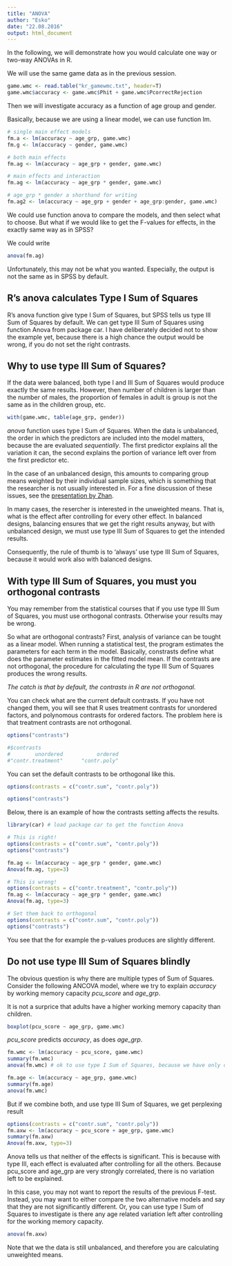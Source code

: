 ```yaml
---
title: "ANOVA"
author: "Esko"
date: "22.08.2016"
output: html_document
---
```



In the following, we will demonstrate how you would calculate one way or two-way ANOVAs in R. 

We will use the same game data as in the previous session. 


```r
game.wmc <- read.table("kr_gamewmc.txt", header=T)
game.wmc$accuracy <- game.wmc$Phit + game.wmc$PcorrectRejection
```

Then we will investigate accuracy as a function of age group and gender. 

Basically, because we are using a linear model, we can use function lm. 

```r

# single main effect models
fm.a <- lm(accuracy ~ age_grp, game.wmc)
fm.g <- lm(accuracy ~ gender, game.wmc)

# both main effects
fm.ag <- lm(accuracy ~ age_grp + gender, game.wmc)

# main effects and interaction
fm.ag <- lm(accuracy ~ age_grp * gender, game.wmc)

# age_grp * gender a shorthand for writing
fm.ag2 <- lm(accuracy ~ age_grp + gender + age_grp:gender, game.wmc)

```

We could use function anova to compare the models, and then select what to choose. But what if we would like to get the F-values for effects, in the exactly same way as in SPSS?

We could write 
```r
anova(fm.ag)
```

Unfortunately, this may not be what you wanted. Especially, the output is not the same as in SPSS by default.

R's anova calculates Type I Sum of Squares
--------------------------------------------------------

R's anova function give type I Sum of Squares, but SPSS tells us type III Sum of Squares by default. We can get type III Sum of Squares using function Anova from package car. I have deliberately decided not to show the example yet, because there is a high chance the output would be wrong, if you do not set the right contrasts. 


Why to use type III Sum of Squares?
---------------------------------------------------------------------

If the data were balanced, both type I and III Sum of Squares would produce exactly the same results. However, then number of children is larger than the number of males, the proportion of females in adult is group is not the same as in the children group, etc. 

```r
with(game.wmc, table(age_grp, gender))
```

_anova_ function uses type I Sum of Squares. When the data is unbalanced, the order in which the predictors are included into the model matters, because the are evaluated _sequentially_.  The first predictor explains all the variation it can, the second explains the portion of variance left over from the first predictor etc. 

In the case of an unbalanced design, this amounts to comparing group means weighted by their individual sample sizes, which is something that the researcher is not usually interested in. For a fine discussion of these issues, see the [presentation by Zhan](http://md.psych.bio.uni-goettingen.de/mv/unit/lm_cat/InteractionsAndTypesOfSS.pdf). 

In many cases, the resercher is interested in the unweighted means. That is, what is the effect after controlling for every other effect. In balanced designs, balancing ensures that we get the right results anyway, but with unbalanced design, we must use type III Sum of Squares to get the intended results. 

Consequently, the rule of thumb is to 'always' use type III Sum of Squares, because it would work also with balanced designs. 

With type III Sum of Squares, you must you orthogonal contrasts
------------------------------------------------------------------

You may remember from the statistical courses that if you use type III Sum of Squares, you must use orthogonal contrasts. Otherwise your results may be wrong. 

So what are orthogonal contrasts? First, analysis of variance can be tought as a linear model. When running a statistical test, the program estimates the parameters for each term in the model. Basically, constrasts define what does the parameter estimates in the fitted model mean. If the contrasts are not orthogonal, the procedure for calculating the type III Sum of Squares produces the wrong results. 

*The catch is that by default, the contrasts in R are not orthogonal.* 

You can check what are the current default contrasts. If you have not changed them, you will see that R uses treatment contrasts for unordered factors, and polynomous contrasts for ordered factors. The problem here is that treatment contrasts are not orthogonal. 

```r
options("contrasts")

#$contrasts
#        unordered           ordered 
#"contr.treatment"      "contr.poly" 
```

You can set the default contrasts to be orthogonal like this.

```r
options(contrasts = c("contr.sum", "contr.poly"))

options("contrasts")
```

Below, there is an example of how the contrasts setting affects the results. 

```r
library(car) # load package car to get the function Anova

# This is right!
options(contrasts = c("contr.sum", "contr.poly"))
options("contrasts")

fm.ag <- lm(accuracy ~ age_grp * gender, game.wmc)
Anova(fm.ag, type=3)

# This is wrong! 
options(contrasts = c("contr.treatment", "contr.poly")) 
fm.ag <- lm(accuracy ~ age_grp * gender, game.wmc)
Anova(fm.ag, type=3)

# Set them back to orthogonal
options(contrasts = c("contr.sum", "contr.poly"))
options("contrasts")

```
You see that the for example the p-values produces are slightly different. 


Do not use type III Sum of Squares blindly
------------------------------------------------

The obvious question is why there are multiple types of Sum of Squares. Consider the following 
ANCOVA model, where we try to explain _accuracy_ by working memory capacity _pcu_score_ and _age_grp_.

It is not a surprice that adults have a higher working memory capacity than children.
```r
boxplot(pcu_score ~ age_grp, game.wmc)
```

_pcu_score_ predicts _accuracy_, as does _age_grp_.

```r

fm.wmc <- lm(accuracy ~ pcu_score, game.wmc) 
summary(fm.wmc)
anova(fm.wmc) # ok to use type I Sum of Squares, because we have only one predictor

fm.age <- lm(accuracy ~ age_grp, game.wmc) 
summary(fm.age)
anova(fm.wmc)
```

But if we combine both, and use type III Sum of Squares, we get perplexing result
```r
options(contrasts = c("contr.sum", "contr.poly"))
fm.axw <- lm(accuracy ~ pcu_score + age_grp, game.wmc) 
summary(fm.axw)
Anova(fm.axw, type=3)
```
Anova tells us that neither of the effects is significant. This is because with type III, each effect is evaluated after controlling for all the others. Because pcu_score and age_grp are very strongly correlated, there is no variation left to be explained. 

In this case, you may not want to report the results of the previous F-test. Instead, you may want to either compare the two alternative models and say that they are not significantly different. Or, you can use type I Sum of Squares to investigate is there any age related variation left after controlling for the working memory capacity. 

```r
anova(fm.axw)
```

Note that we the data is still unbalanced, and therefore you are calculating unweighted means. 


